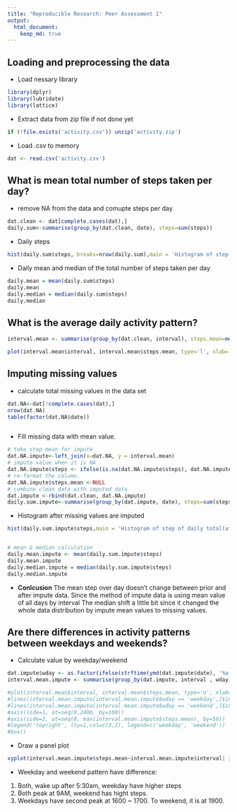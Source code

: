 ```yaml
---
title: "Reproducible Research: Peer Assessment 1"
output: 
  html_document:
    keep_md: true
---
```



## Loading and preprocessing the data

* Load nessary library
```r
library(dplyr)
library(lubridate)
library(lattice)
```
* Extract data from zip file if not done yet  
```r
if (!file.exists('activity.csv')) unzip('activity.zip')
```
* Load .csv to memory  
```r
dat <- read.csv('activity.csv')
```

## What is mean total number of steps taken per day?

* remove NA from the data and comupte steps per day
```r
dat.clean <- dat[complete.cases(dat),]
daily.sum<-summarise(group_by(dat.clean, date), steps=sum(steps))
```

* Daily steps
```r
hist(daily.sum$steps, breaks=nrow(daily.sum),main = 'Histogram of step of daily total', xlab = 'Daily Steps')
```

* Daily mean and median of the total number of steps taken per day 

```r
daily.mean = mean(daily.sum$steps)
daily.mean
daily.median = median(daily.sum$steps)
daily.median
```
## What is the average daily activity pattern?

``` r
interval.mean <- summarise(group_by(dat.clean, interval), steps.mean=mean(steps))

plot(interval.mean$interval, interval.mean$steps.mean, type='l', xlab='measure interval( minutes)', ylab = 'Average steps')
```

## Imputing missing values
* calculate total missing values in the data set
```r
dat.NA<-dat[!complete.cases(dat),]
nrow(dat.NA)
table(factor(dat.NA$date))



```
* Fill missing data with mean value.
```r
# take step mean for impute
dat.NA.impute<-left_join(x=dat.NA, y = interval.mean)
# impute value when it is NA
dat.NA.impute$steps <- ifelse(is.na(dat.NA.impute$steps), dat.NA.impute$steps.mean, dat.NA.impute$steps)
# re-format the column.
dat.NA.impute$steps.mean <-NULL
# combine clean data with imputed data
dat.impute <-rbind(dat.clean, dat.NA.impute)
daily.sum.impute<-summarise(group_by(dat.impute, date), steps=sum(steps))
```
* Histogram after missing values are imputed
```r
hist(daily.sum.impute$steps,main = 'Histogram of step of daily total(after imputed data)', xlab = 'Daily Steps', breaks=nrow(daily.sum.impute))


# mean & median calculation
daily.mean.impute <- mean(daily.sum.impute$steps)
daily.mean.impute
daily.median.impute = median(daily.sum.impute$steps)
daily.median.impute
```
* **Conlcusion** The mean step over day doesn't change between prior and after impute data. Since the method of impute data is using mean value of all days by interval
The median shift a little bit since it changed the whole data distribution by impute mean values to missing values.

## Are there differences in activity patterns between weekdays and weekends?

* Calculate value by weekday/weekend
```r
dat.impute$wday <- as.factor(ifelse(strftime(ymd(dat.impute$date), '%a') %in% c('Mon', 'Tue','Wed', 'Thu', 'Fri'), 'weekday', 'weekend'))
interval.mean.impute <- summarise(group_by(dat.impute, interval , wday), steps.mean=mean(steps))

#plot(interval.mean$interval, interval.mean$steps.mean, type='n', xlab='measure interval( minutes)', ylab = 'Average steps', axes=FALSE)
#lines(interval.mean.impute[interval.mean.impute$wday == 'weekday',]$interval, interval.mean.impute[interval.mean.impute$wday == 'weekday',]$steps.mean, type='l', col=3)
#lines(interval.mean.impute[interval.mean.impute$wday == 'weekend',]$interval, interval.mean.impute[interval.mean.impute$wday == 'weekend',]$steps.mean, type='l', col=2)
#axis(side=1, at=seq(0,2400, by=100))
#axis(side=2, at=seq(0, max(interval.mean.impute$steps.mean), by=50))
#legend('topright', lty=1,col=c(3,2), legend=c('weekday', 'weekend'))
#box()


```
* Draw a panel plot
```r

xyplot(interval.mean.impute$steps.mean~interval.mean.impute$interval| interval.mean.impute$wday  , type='l',layout=c(1,2) , xlab='Interval', ylab='Number of steps')
```

* Weekday and weekend pattern have difference:
1. Both, wake up after 5:30am, weekday have higher steps
2. Both peak at 9AM, weekend has hight steps.
3. Weekdays have second peak at 1600 ~ 1700. To weekend, it is at 1900.